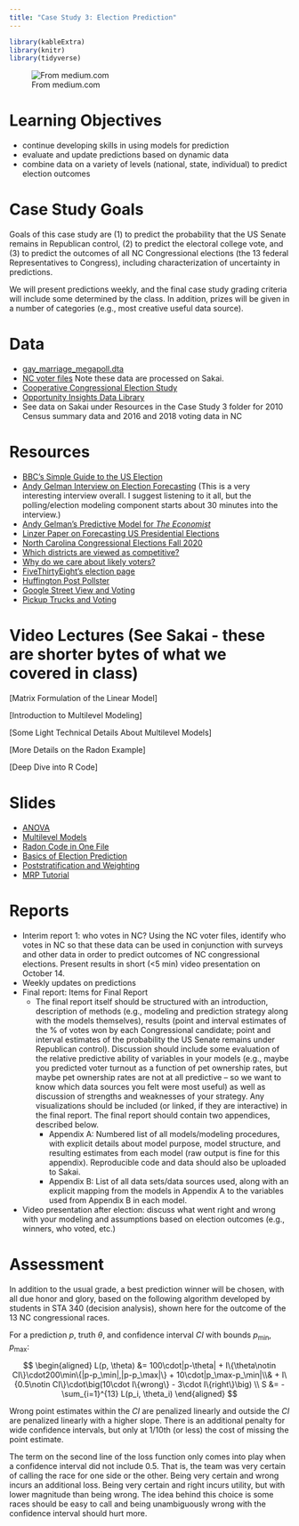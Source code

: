 ```yaml
---
title: "Case Study 3: Election Prediction"
---
```


```r
library(kableExtra)
library(knitr)
library(tidyverse)
```
![From medium.com](images/2020election.png)

# Learning Objectives

- continue developing skills in using models for prediction
- evaluate and update predictions based on dynamic data
- combine data on a variety of levels (national, state, individual) to predict election outcomes

# Case Study Goals
Goals of this case study are (1) to predict the probability that the US Senate remains in Republican control, (2) to predict the electoral college vote, and (3) to predict the outcomes of all NC Congressional elections (the 13 federal Representatives to Congress), including characterization of uncertainty in predictions.

We will present predictions weekly, and the final case study grading criteria will include some determined by the class. In addition, prizes will be given in a number of categories (e.g., most creative useful data source).

# Data

- [gay_marriage_megapoll.dta](decks/data/gay_marriage_megapoll.dta)
- [NC voter files](https://dl.ncsbe.gov/?prefix=data/) Note these data are processed on Sakai.
- [Cooperative Congressional Election Study](https://cces.gov.harvard.edu/pages/welcome-cooperative-congressional-election-study) 
- [Opportunity Insights Data Library](https://opportunityinsights.org/data/?geographic_level=0&topic=0&paper_id=0#resource-listing)
- See data on Sakai under Resources in the Case Study 3 folder for 2010 Census summary data and 2016 and 2018 voting data in NC

# Resources

- [BBC's Simple Guide to the US Election](https://www.bbc.com/news/election-us-2020-53785985)
- [Andy Gelman Interview on Election Forecasting](https://www.datacamp.com/community/blog/election-forecasting-polling) (This is a very interesting interview overall. I suggest listening to it all, but the polling/election modeling component starts about 30 minutes into the interview.)
- [Andy Gelman's Predictive Model for *The Economist*](https://projects.economist.com/us-2020-forecast/president/how-this-works)
- [Linzer Paper on Forecasting US Presidential Elections]( https://votamatic.org/wp-content/uploads/2013/07/Linzer-JASA13.pdf)
- [North Carolina Congressional Elections Fall 2020](https://ballotpedia.org/United_States_House_of_Representatives_elections_in_North_Carolina,_2020)
- [Which districts are viewed as competitive?](https://ballotpedia.org/U.S._House_battlegrounds,_2020)
- [Why do we care about likely voters?](https://fivethirtyeight.com/features/registered-voter-polls-will-usually-overrate-democrats/)
- [FiveThirtyEight's election page]( https://fivethirtyeight.com/politics/elections/)
- [Huffington Post Pollster](https://elections.huffingtonpost.com/pollster)
- [Google Street View and Voting](https://www.citylab.com/transportation/2017/12/google-street-view-data-demographics-cars-research/547436/)
- [Pickup Trucks and Voting](http://www.thedrive.com/news/16712/trump-supporting-towns-more-likely-to-be-filled-with-pickup-trucks-study-claims)

# Video Lectures (See Sakai - these are shorter bytes of what we covered in class)

[Matrix Formulation of the Linear Model]

[Introduction to Multilevel Modeling]

[Some Light Technical Details About Multilevel Models]

[More Details on the Radon Example]

[Deep Dive into R Code]



# Slides 
- [ANOVA](decks/anova.html)
- [Multilevel Models](decks/multilevel.html)
- [Radon Code in One File](decks/radoncode.html)
- [Basics of Election Prediction](decks/cs03_1.html)
- [Poststratification and Weighting](decks/cs03_2.html)
- [MRP Tutorial](decks/cs03_3.html)

# Reports

- Interim report 1: who votes in NC? Using the NC voter files, identify who votes in NC so that these data can be used in conjunction with surveys and other data in order to predict outcomes of NC congressional elections. Present results in short (<5 min) video presentation on October 14.
- Weekly updates on predictions
- Final report: Items for Final Report
  - The final report itself should be structured with an introduction, description of methods (e.g., modeling and prediction strategy along with the models themselves), results (point and interval estimates of the % of votes won by each Congressional candidate; point and interval estimates of the probability the US Senate remains under Republican control). Discussion should include some evaluation of the relative predictive ability of variables in your models (e.g., maybe you predicted voter turnout as a function of pet ownership rates, but maybe pet ownership rates are not at all predictive – so we want to know which data sources you felt were most useful) as well as discussion of strengths and weaknesses of your strategy. Any visualizations should be included (or linked, if they are interactive) in the final report. The final report should contain two appendices, described below.
    - Appendix A: Numbered list of all models/modeling procedures, with explicit details about model purpose, model structure, and resulting estimates from each model (raw output is fine for this appendix). Reproducible code and data should also be uploaded to Sakai.
    - Appendix B: List of all data sets/data sources used, along with an explicit mapping from the models in Appendix A to the variables used from Appendix B in each model.
- Video presentation after election: discuss what went right and wrong with your modeling and assumptions based on election outcomes (e.g., winners, who voted, etc.)

# Assessment

In addition to the usual grade, a best prediction winner will be chosen, with all due honor and glory, based on the following algorithm developed by students in STA 340 (decision analysis), shown here for the outcome of the 13 NC congressional races.

For a prediction $p$, truth $\theta$, and confidence interval $CI$ with bounds $p_\min, p_\max$:

$$
\begin{aligned}
L(p, \theta) &=
100\cdot|p-\theta| + I\{\theta\notin CI\}\cdot200\min\{|p-p_\min|,|p-p_\max|\} + 10\cdot|p_\max-p_\min|\\& + I\{0.5\notin CI\}\cdot\big(10\cdot I\{wrong\} - 3\cdot I\{right\}\big)  \\
S &= -\sum_{i=1}^{13} L(p_i, \theta_i)
\end{aligned}
$$

Wrong point estimates within the $CI$ are penalized linearly and outside the $CI$ are penalized linearly with a higher slope. There is an additional penalty for wide confidence intervals, but only at 1/10th (or less) the cost of missing the point estimate. 

The term on the second line of the loss function only comes into play when a confidence interval did not include 0.5. That is, the team was very certain of calling the race for one side or the other. Being very certain and wrong incurs an additional loss. Being very certain and right incurs utility, but with lower magnitude than being wrong. The idea behind this choice is some races should be easy to call and being unambiguously wrong with the confidence interval should hurt more.
                                                                                  